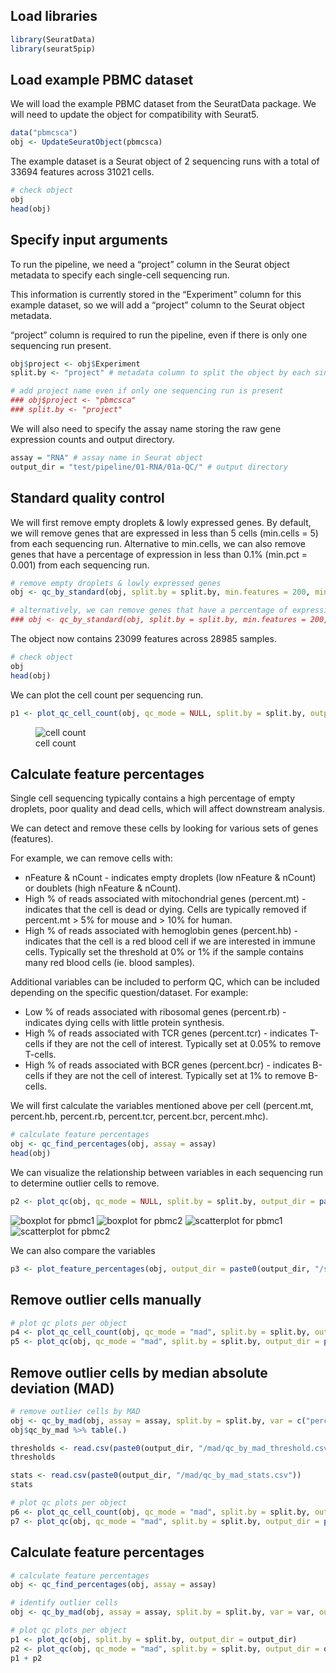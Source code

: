 ## Load libraries

```r
library(SeuratData)
library(seurat5pip)
```

## Load example PBMC dataset

We will load the example PBMC dataset from the SeuratData package. We will need to update the object for compatibility with Seurat5.
```r
data("pbmcsca")
obj <- UpdateSeuratObject(pbmcsca)
```

The example dataset is a Seurat object of 2 sequencing runs with a total of 33694 features across 31021 cells.
```r
# check object
obj
head(obj)
```


## Specify input arguments
To run the pipeline, we need a "project" column in the Seurat object metadata to specify each single-cell sequencing run. 

This information is currently stored in the "Experiment" column for this example dataset, so we will add a "project" column to the Seurat object metadata. 

"project" column is required to run the pipeline, even if there is only one sequencing run present.
```r
obj$project <- obj$Experiment
split.by <- "project" # metadata column to split the object by each single-cell sequencing run

# add project name even if only one sequencing run is present
### obj$project <- "pbmcsca"
### split.by <- "project"
```

We will also need to specify the assay name storing the raw gene expression counts and output directory.

```r
assay = "RNA" # assay name in Seurat object
output_dir = "test/pipeline/01-RNA/01a-QC/" # output directory
```


## Standard quality control
We will first remove empty droplets & lowly expressed genes. By default, we will remove genes that are expressed in less than 5 cells (min.cells = 5) from each sequencing run. Alternative to min.cells, we can also remove genes that have a percentage of expression in less than 0.1% (min.pct = 0.001) from each sequencing run.

```r
# remove empty droplets & lowly expressed genes
obj <- qc_by_standard(obj, split.by = split.by, min.features = 200, min.cells = 5, min.pct = NULL, output_dir = output_dir)

# alternatively, we can remove genes that have a percentage of expression in less than 0.1% (min.pct = 0.001)
### obj <- qc_by_standard(obj, split.by = split.by, min.features = 200, min.cells = NULL, min.pct = 0.001, output_dir = output_dir)
```

The object now contains 23099 features across 28985 samples.
```r
# check object
obj
head(obj)
```


We can plot the cell count per sequencing run.
```r
p1 <- plot_qc_cell_count(obj, qc_mode = NULL, split.by = split.by, output_dir = paste0(output_dir, "/standard/"))
```
![cell count](test/pipeline/01-RNA/01a-QC/standard/plot_qc_cell_count.png)


## Calculate feature percentages
Single cell sequencing typically contains a high percentage of empty droplets, poor quality and dead cells, which will affect downstream analysis. 

We can detect and remove these cells by looking for various sets of genes (features).

For example, we can remove cells with:

* nFeature & nCount - indicates empty droplets (low nFeature & nCount) or doublets (high nFeature & nCount).
* High % of reads associated with mitochondrial genes (percent.mt) - indicates that the cell is dead or dying. Cells are typically removed if percent.mt > 5% for mouse and > 10% for human.
* High % of reads associated with hemoglobin genes (percent.hb) - indicates that the cell is a red blood cell if we are interested in immune cells. Typically set the threshold at 0% or 1% if the sample contains many red blood cells (ie. blood samples).

Additional variables can be included to perform QC, which can be included depending on the specific question/dataset. For example:

* Low % of reads associated with ribosomal genes (percent.rb) - indicates dying cells with little protein synthesis.
* High % of reads associated with TCR genes (percent.tcr) - indicates T-cells if they are not the cell of interest. Typically set at 0.05% to remove T-cells.
* High % of reads associated with BCR genes (percent.bcr) - indicates B-cells if they are not the cell of interest. Typically set at 1% to remove B-cells.

We will first calculate the variables mentioned above per cell (percent.mt, percent.hb, percent.rb, percent.tcr, percent.bcr, percent.mhc).

```r
# calculate feature percentages
obj <- qc_find_percentages(obj, assay = assay)
head(obj)
```


We can visualize the relationship between variables in each sequencing run to determine outlier cells to remove.
```r
p2 <- plot_qc(obj, qc_mode = NULL, split.by = split.by, output_dir = paste0(output_dir, "/standard/"))
```

![boxplot for pbmc1](test/pipeline/01-RNA/01a-QC/standard/plot_qc_boxplot/pbmc1.png)
![boxplot for pbmc2](test/pipeline/01-RNA/01a-QC/standard/plot_qc_boxplot/pbmc2.png)
![scatterplot for pbmc1](test/pipeline/01-RNA/01a-QC/standard/plot_qc_scatter/pbmc1.png)
![scatterplot for pbmc2](test/pipeline/01-RNA/01a-QC/standard/plot_qc_scatter/pbmc2.png)


We can also compare the variables 
```r
p3 <- plot_feature_percentages(obj, output_dir = paste0(output_dir, "/standard/"))
```



## Remove outlier cells manually






```r
# plot qc plots per object
p4 <- plot_qc_cell_count(obj, qc_mode = "mad", split.by = split.by, output_dir = paste0(output_dir, "/mad/"))
p5 <- plot_qc(obj, qc_mode = "mad", split.by = split.by, output_dir = paste0(output_dir, "/mad/"))
```



## Remove outlier cells by median absolute deviation (MAD)

```r
# remove outlier cells by MAD
obj <- qc_by_mad(obj, assay = assay, split.by = split.by, var = c("percent.mt", "percent.hb"), dev = 5, output_dir = paste0(output_dir, "/mad/"))
obj$qc_by_mad %>% table(.)
```

```r
thresholds <- read.csv(paste0(output_dir, "/mad/qc_by_mad_threshold.csv"))
thresholds
```

```r
stats <- read.csv(paste0(output_dir, "/mad/qc_by_mad_stats.csv"))
stats
```

```r
# plot qc plots per object
p6 <- plot_qc_cell_count(obj, qc_mode = "mad", split.by = split.by, output_dir = paste0(output_dir, "/mad/"))
p7 <- plot_qc(obj, qc_mode = "mad", split.by = split.by, output_dir = paste0(output_dir, "/mad/"))
```






## Calculate feature percentages
```r
# calculate feature percentages
obj <- qc_find_percentages(obj, assay = assay)
```
```r
# identify outlier cells
obj <- qc_by_mad(obj, assay = assay, split.by = split.by, var = var, output_dir = output_dir)
```

```r
# plot qc plots per object
p1 <- plot_qc(obj, split.by = split.by, output_dir = output_dir)
p2 <- plot_qc(obj, qc_mode = "mad", split.by = split.by, output_dir = output_dir)
p1 + p2
```
